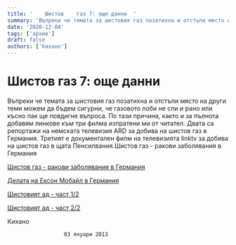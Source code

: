 ```yaml
---
title: '    Шистов    газ 7: още данни  '
summary: 'Въпреки че темата за шистовия газ позатихна и отстъпи място на други теми можем да бъдем сигурни, че газовото лоби не спи и рано или късно пак ще по...'
date: '2020-12-04'
tags: ['архив']
draft: false
authors: ['Кихано']
---
```


# Шистов газ 7: още данни

Въпреки че темата за шистовия газ позатихна и
отстъпи място на други теми можем да бъдем сигурни, че газовото лоби не спи и
рано или късно пак ще повдигне въпроса. По тази причина, както и за
пълнота добавям линкове към три филма изпратени ми от читател. Двата са
репортажи на немската телевизия ARD за добива на шистов газ в Германия.
Третият е документален филм на телевизията linktv за добива на шистов газ
в щата Пенсилвания.Шистов газ -
ракови заболявания в Германия

[Шистов газ -
ракови заболявания в Германия](http://www.youtube.com/watch?v=YTol38aik_w)

[Делата на Ексон
Мобайл в Германия](https://www.youtube.com/watch?v=ITFX22TcqkA)

[Шистовият ад - част 1/2](https://www.youtube.com/watch?v=78hWVxti0Wo)

[Шистовият ад -
част 2/2](https://www.youtube.com/watch?v=8dp2bceKjVw)

Кихано

                      03 януари 2013
